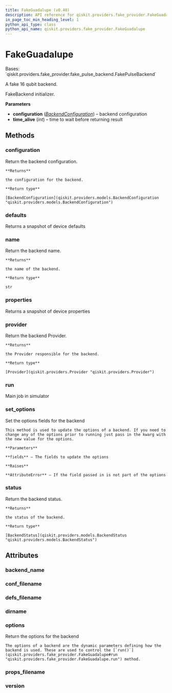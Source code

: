 ```yaml
---
title: FakeGuadalupe (v0.40)
description: API reference for qiskit.providers.fake_provider.FakeGuadalupe in qiskit v0.40
in_page_toc_min_heading_level: 1
python_api_type: class
python_api_name: qiskit.providers.fake_provider.FakeGuadalupe
---
```


# FakeGuadalupe

<Class id="qiskit.providers.fake_provider.FakeGuadalupe" isDedicatedPage={true} github="https://github.com/qiskit/qiskit/tree/stable/0.23/qiskit/providers/fake_provider/backends/guadalupe/fake_guadalupe.py" signature="FakeGuadalupe" modifiers="class">
  Bases: `qiskit.providers.fake_provider.fake_pulse_backend.FakePulseBackend`

  A fake 16 qubit backend.

  FakeBackend initializer.

  **Parameters**

  *   **configuration** ([*BackendConfiguration*](qiskit.providers.models.BackendConfiguration "qiskit.providers.models.BackendConfiguration")) – backend configuration
  *   **time\_alive** (*int*) – time to wait before returning result

  ## Methods

  <span id="qiskit-providers-fake-provider-fakeguadalupe-configuration" />

  ### configuration

  <Function id="qiskit.providers.fake_provider.FakeGuadalupe.configuration" signature="FakeGuadalupe.configuration()">
    Return the backend configuration.

    **Returns**

    the configuration for the backend.

    **Return type**

    [BackendConfiguration](qiskit.providers.models.BackendConfiguration "qiskit.providers.models.BackendConfiguration")
  </Function>

  <span id="qiskit-providers-fake-provider-fakeguadalupe-defaults" />

  ### defaults

  <Function id="qiskit.providers.fake_provider.FakeGuadalupe.defaults" signature="FakeGuadalupe.defaults()">
    Returns a snapshot of device defaults
  </Function>

  <span id="qiskit-providers-fake-provider-fakeguadalupe-name" />

  ### name

  <Function id="qiskit.providers.fake_provider.FakeGuadalupe.name" signature="FakeGuadalupe.name()">
    Return the backend name.

    **Returns**

    the name of the backend.

    **Return type**

    str
  </Function>

  <span id="qiskit-providers-fake-provider-fakeguadalupe-properties" />

  ### properties

  <Function id="qiskit.providers.fake_provider.FakeGuadalupe.properties" signature="FakeGuadalupe.properties()">
    Returns a snapshot of device properties
  </Function>

  <span id="qiskit-providers-fake-provider-fakeguadalupe-provider" />

  ### provider

  <Function id="qiskit.providers.fake_provider.FakeGuadalupe.provider" signature="FakeGuadalupe.provider()">
    Return the backend Provider.

    **Returns**

    the Provider responsible for the backend.

    **Return type**

    [Provider](qiskit.providers.Provider "qiskit.providers.Provider")
  </Function>

  <span id="qiskit-providers-fake-provider-fakeguadalupe-run" />

  ### run

  <Function id="qiskit.providers.fake_provider.FakeGuadalupe.run" signature="FakeGuadalupe.run(run_input, **kwargs)">
    Main job in simulator
  </Function>

  <span id="qiskit-providers-fake-provider-fakeguadalupe-set-options" />

  ### set\_options

  <Function id="qiskit.providers.fake_provider.FakeGuadalupe.set_options" signature="FakeGuadalupe.set_options(**fields)">
    Set the options fields for the backend

    This method is used to update the options of a backend. If you need to change any of the options prior to running just pass in the kwarg with the new value for the options.

    **Parameters**

    **fields** – The fields to update the options

    **Raises**

    **AttributeError** – If the field passed in is not part of the options
  </Function>

  <span id="qiskit-providers-fake-provider-fakeguadalupe-status" />

  ### status

  <Function id="qiskit.providers.fake_provider.FakeGuadalupe.status" signature="FakeGuadalupe.status()">
    Return the backend status.

    **Returns**

    the status of the backend.

    **Return type**

    [BackendStatus](qiskit.providers.models.BackendStatus "qiskit.providers.models.BackendStatus")
  </Function>

  ## Attributes

  ### backend\_name

  <Attribute id="qiskit.providers.fake_provider.FakeGuadalupe.backend_name" attributeValue="'fake_guadalupe'" />

  ### conf\_filename

  <Attribute id="qiskit.providers.fake_provider.FakeGuadalupe.conf_filename" attributeValue="'conf_guadalupe.json'" />

  ### defs\_filename

  <Attribute id="qiskit.providers.fake_provider.FakeGuadalupe.defs_filename" attributeValue="'defs_guadalupe.json'" />

  ### dirname

  <Attribute id="qiskit.providers.fake_provider.FakeGuadalupe.dirname" attributeValue="'/home/runner/work/qiskit/qiskit/.tox/docs/lib/python3.8/site-packages/qiskit/providers/fake_provider/backends/guadalupe'" />

  ### options

  <Attribute id="qiskit.providers.fake_provider.FakeGuadalupe.options">
    Return the options for the backend

    The options of a backend are the dynamic parameters defining how the backend is used. These are used to control the [`run()`](qiskit.providers.fake_provider.FakeGuadalupe#run "qiskit.providers.fake_provider.FakeGuadalupe.run") method.
  </Attribute>

  ### props\_filename

  <Attribute id="qiskit.providers.fake_provider.FakeGuadalupe.props_filename" attributeValue="'props_guadalupe.json'" />

  ### version

  <Attribute id="qiskit.providers.fake_provider.FakeGuadalupe.version" attributeValue="1" />
</Class>

